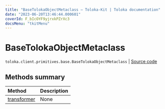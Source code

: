 ```yaml
---
title: "BaseTolokaObjectMetaclass — Toloka-Kit | Toloka documentation"
date: "2023-06-20T13:46:44.000601"
coverId: F_bIcOYF9yjrxkPZrXc3
docsMenu: "tkitMenu"
---
```


# BaseTolokaObjectMetaclass

`toloka.client.primitives.base.BaseTolokaObjectMetaclass` | [Source code](https://github.com/Toloka/toloka-kit/blob/v1.2.0/src/client/primitives/base.py#L119)

## Methods summary

| Method | Description |
| :------| :-----------|
[transformer](/docs/toloka-kit/reference/toloka.client.primitives.base.BaseTolokaObjectMetaclass.transformer)| None